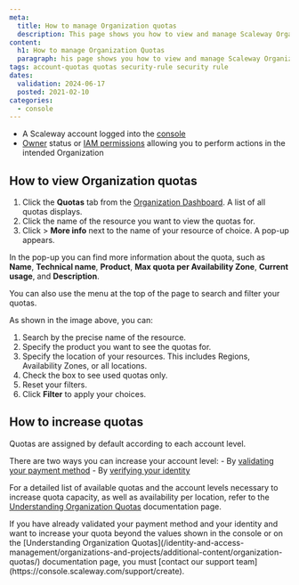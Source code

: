 ```yaml
---
meta:
  title: How to manage Organization quotas
  description: This page shows you how to view and manage Scaleway Organization quotas.
content:
  h1: How to manage Organization Quotas
  paragraph: his page shows you how to view and manage Scaleway Organization quotas.
tags: account-quotas quotas security-rule security rule
dates:
  validation: 2024-06-17
  posted: 2021-02-10
categories:
  - console
---
```


<Macro id="requirements" />

- A Scaleway account logged into the [console](https://console.scaleway.com)
- [Owner](/identity-and-access-management/iam/concepts/#owner) status or [IAM permissions](/identity-and-access-management/iam/concepts/#permission) allowing you to perform actions in the intended Organization

## How to view Organization quotas

1. Click the **Quotas** tab from the [Organization Dashboard](https://console.scaleway.com/organization). A list of all quotas displays.
2. Click the name of the resource you want to view the quotas for.
3. Click <Icon name="more" /> > **More info** next to the name of your resource of choice. A pop-up appears.

  In the pop-up you can find more information about the quota, such as **Name**, **Technical name**, **Product**, **Max quota per Availability Zone**, **Current usage**, and **Description**.

You can also use the menu at the top of the page to search and filter your quotas.

<Lightbox src="steps-to-filter-quotas.webp" alt="" />

As shown in the image above, you can:

1. Search by the precise name of the resource.
2. Specify the product you want to see the quotas for.
3. Specify the location of your resources. This includes Regions, Availability Zones, or all locations.
4. Check the box to see used quotas only.
5. Reset your filters.
6. Click **Filter** to apply your choices.

## How to increase quotas

Quotas are assigned by default according to each account level.

There are two ways you can increase your account level:
    - By [validating your payment method](/console/billing/how-to/add-payment-method/#how-to-add-a-credit-card)
    - By [verifying your identity](/console/account/how-to/verify-identity/)

For a detailed list of available quotas and the account levels necessary to increase quota capacity, as well as availability per location, refer to the [Understanding Organization Quotas](/identity-and-access-management/organizations-and-projects/additional-content/organization-quotas/) documentation page.

<Message type="note">
  If you have already validated your payment method and your identity and want to increase your quota beyond the values shown in the console or on the [Understanding Organization Quotas](/identity-and-access-management/organizations-and-projects/additional-content/organization-quotas/) documentation page, you must [contact our support team](https://console.scaleway.com/support/create).
</Message>

